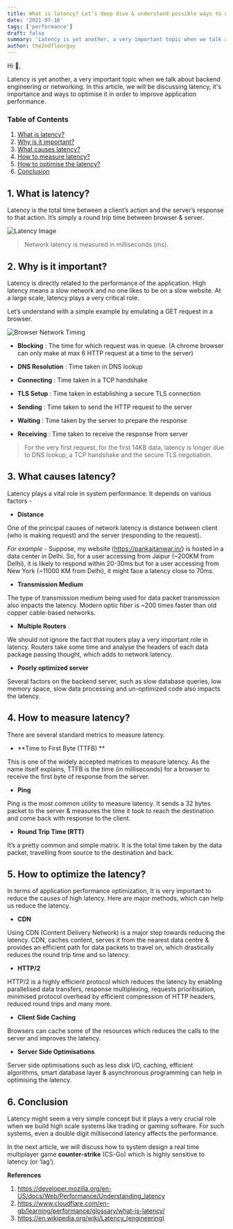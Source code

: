 ```yaml
---
title: What is latency? Let’s deep dive & understand possible ways to optimise it.
date: '2021-07-16'
tags: ['performance']
draft: false
summary: 'Latency is yet another, a very important topic when we talk about backend engineering or networking. In this article, we will be discussing latency, it's importance and ways to optimise it in order to improve application performance.'
author: the2ndfloorguy
---
```


Hi 👋,

Latency is yet another, a very important topic when we talk about backend engineering or networking. In this article, we will be discussing latency, it's importance and ways to optimise it in order to improve application performance.

### Table of Contents

1. [What is latency?](#1-what-is-latency)
2. [Why is it important?](#2-why-is-it-important)
3. [What causes latency?](#3-what-causes-latency)
4. [How to measure latency?](#4-how-to-measure-latency)
5. [How to optimise the latency?](#5-how-to-optimize-the-latency)
6. [Conclusion](#6-conclusion)

## 1. What is latency?

Latency is the total time between a client’s action and the server’s response to that action. It’s simply a round trip time between browser & server. 


![Latency Image](https://cdn.hashnode.com/res/hashnode/image/upload/v1623948399459/ZyY_dleHx.png)

> Network latency is measured in milliseconds (ms).

## 2. Why is it important?

Latency is directly related to the performance of the application. High latency means a slow network and no one likes to be on a slow website. At a large scale, latency plays a very critical role.

Let’s understand with a simple example by emulating a GET request in a browser. 

![Browser Network Timing](https://cdn.hashnode.com/res/hashnode/image/upload/v1623936262250/vj3kFHHB-.png)

- **Blocking** : The time for which request was in queue. (A chrome browser can only make at max 6 HTTP request at a time to the server) 

- **DNS Resolution** : Time taken in DNS lookup

- **Connecting** : Time taken in a TCP handshake 

- **TLS Setup** : Time taken in establishing a secure TLS connection

- **Sending** : Time taken to send the HTTP request to the server

- **Waiting** : Time taken by the server to prepare the response

- **Receiving** : Time taken to receive the response from server

> For the very first request, for the first 14KB data, latency is longer due to DNS lookup, a TCP handshake and the secure TLS negotiation. 

## 3. What causes latency?

Latency plays a vital role in system performance. It depends on various factors -

- **Distance** 

One of the principal causes of network latency is distance between client (who is making request) and the server (responding to the request). 

*For example* - Suppose, my website (https://pankajtanwar.in/) is hosted in a data center in Delhi. So, for a user accessing from Jaipur (~200KM from Delhi), it is likely to respond within 20-30ms but for a user accessing from New York (~11000 KM from Delhi), it might face a latency close to 70ms. 

- **Transmission Medium**

The type of transmission medium being used for data packet transmission also impacts the latency. Modern optic fiber is ~200 times faster than old copper cable-based networks.  

- **Multiple Routers**

We should not ignore the fact that routers play a very important role in latency. Routers take some time and analyse the headers of each data package passing thought, which adds to network latency. 

- **Poorly optimized server** 

Several factors on the backend server, such as slow database queries, low memory space, slow data processing and un-optimized code also impacts the latency. 

## 4. How to measure latency?

There are several standard metrics to measure latency. 

- **Time to First Byte (TTFB) **

This is one of the widely accepted matrices to measure latency. As the name itself explains, TTFB is the time (in milliseconds) for a browser to receive the first byte of response from the server.

- **Ping**
 
Ping is the most common utility to measure latency. It sends a 32 bytes packet to the server & measures the time it took to reach the destination and come back with response to the client.

- **Round Trip Time (RTT)**

It’s a pretty common and simple matrix. It is the total time taken by the data packet, travelling from source to the destination and back. 

## 5. How to optimize the latency? 

In terms of application performance optimization, It is very important to reduce the causes of high latency. Here are major methods, which can help us reduce the latency.

- **CDN**

Using CDN (Content Delivery Network) is a major step towards reducing the latency. CDN, caches content, serves it from the nearest data centre & provides an efficient path for data packets to travel on, which drastically reduces the round trip time and so latency. 

- **HTTP/2**

HTTP/2 is a highly efficient protocol which reduces the latency by enabling parallelised data transfers, response multiplexing, requests prioritisation, minimised protocol overhead by efficient compression of HTTP headers, reduced round trips and many more.  

- **Client Side Caching**
 
Browsers can cache some of the resources which reduces the calls to the server and improves the latency. 

- **Server Side Optimisations**

Server side optimisations such as less disk I/O, caching, efficient algorithms, smart database layer & asynchronous programming can help in optimising the latency.

<adding caching to the stack tweet embedd>

## 6. Conclusion
 
Latency might seem a very simple concept but it plays a very crucial role when we build high scale systems like trading or gaming software. For such systems, even a double digit millisecond latency affects the performance.  

In the next article, we will discuss how to system design a real time multiplayer game **counter-strike** (CS-Go) which is highly sensitive to latency (or ‘lag’).  

**References** 

1. https://developer.mozilla.org/en-US/docs/Web/Performance/Understanding_latency
2. https://www.cloudflare.com/en-gb/learning/performance/glossary/what-is-latency/
3. https://en.wikipedia.org/wiki/Latency_(engineering)